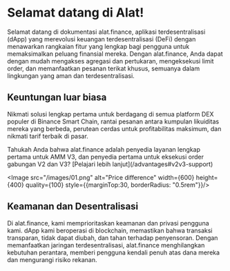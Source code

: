 
# Selamat datang di Alat!

Selamat datang di dokumentasi alat.finance, aplikasi terdesentralisasi (dApp) yang merevolusi keuangan terdesentralisasi (DeFi) dengan menawarkan rangkaian fitur yang lengkap bagi pengguna untuk memaksimalkan peluang finansial mereka. Dengan alat.finance, Anda dapat dengan mudah mengakses agregasi dan pertukaran, mengeksekusi limit order, dan memanfaatkan pesanan terikat khusus, semuanya dalam lingkungan yang aman dan terdesentralisasi.


## Keuntungan luar biasa
Nikmati solusi lengkap pertama untuk berdagang di semua platform DEX populer di Binance Smart Chain, rantai pesanan antara kumpulan likuiditas mereka yang berbeda, perutean cerdas untuk profitabilitas maksimum, dan nikmati tarif terbaik di pasar.


<Callout>
Tahukah Anda bahwa alat.finance adalah penyedia layanan lengkap pertama untuk AMM V3, dan penyedia pertama untuk eksekusi order gabungan V2 dan V3? [Pelajari lebih lanjut](/advantages#v2v3-support)
</Callout>

<Image src="/images/01.png" alt="Price difference" width={600} height={400} quality={100} style={{marginTop:30, borderRadius: "0.5rem"}}/>

## Keamanan dan Desentralisasi

Di alat.finance, kami memprioritaskan keamanan dan privasi pengguna kami. dApp kami beroperasi di blockchain, memastikan bahwa transaksi transparan, tidak dapat diubah, dan tahan terhadap penyensoran. Dengan memanfaatkan jaringan terdesentralisasi, alat.finance menghilangkan kebutuhan perantara, memberi pengguna kendali penuh atas dana mereka dan mengurangi risiko rekanan.